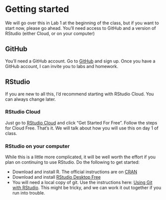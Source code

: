 # Getting started {.unnumbered}

We will go over this in Lab 1 at the beginning of the class, but if you want to start now, please go ahead.
You'll need access to GitHub and a version of RStudio (either Cloud, or on your computer)

## GitHub {.unnumbered}

You'll need a GitHub account.
Go to [GitHub](https://github.com/) and sign up.
Once you have a GitHub account, I can invite you to labs and homework.

## RStudio {.unnumbered}

If you are new to all this, I'd recommend starting with RStudio Cloud.
You can always change later.

### RStudio Cloud {.unnumbered}

Just go to [RStudio Cloud](https://rstudio.cloud/) and click "Get Started For Free".
Follow the steps for Cloud Free.
That's it.
We will talk about how you will use this on day 1 of class.

### RStudio on your computer {.unnumbered}

While this is a little more complicated, it will be well worth the effort if you plan on continuing to use RStudio.
Do the following to get started:

-   Download and install R. The official instructions are on [CRAN](https://cran.r-project.org/)
-   Download and install [RStudio Desktop Free](https://www.rstudio.com/products/rstudio/download/)
-   You will need a local copy of git. Use the instructions here: [Using Git with RStudio](https://r-bio.github.io/git-installation/). This might be tricky, and we can work it out together if you run into trouble.

